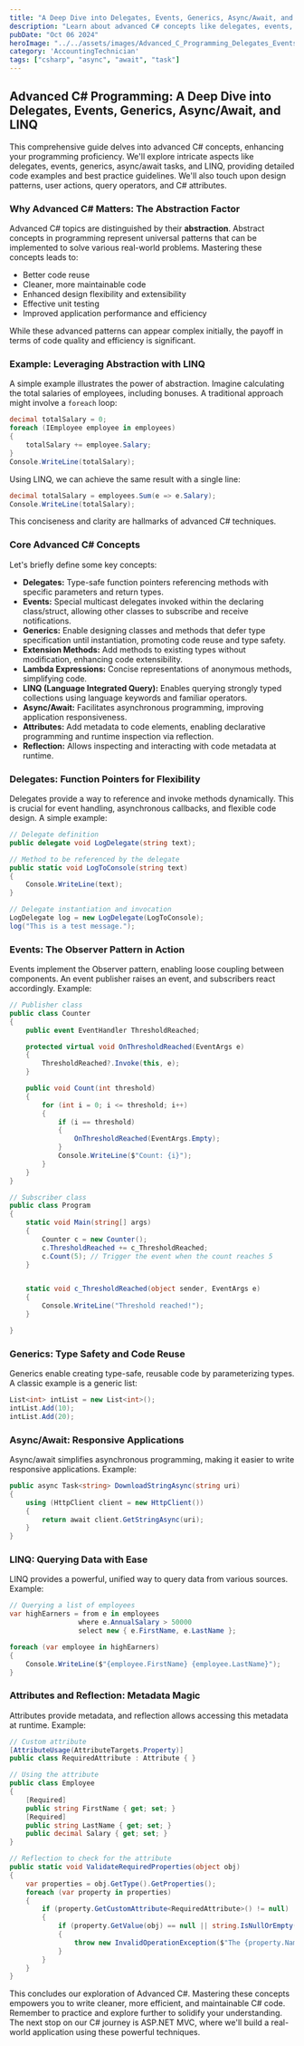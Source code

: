 ```yaml
---
title: "A Deep Dive into Delegates, Events, Generics, Async/Await, and LINQ"
description: "Learn about advanced C# concepts like delegates, events, generics, async/await tasks, and LINQ."
pubDate: "Oct 06 2024"
heroImage: "../../assets/images/Advanced_C_Programming_Delegates_Events_Generics_Async_Await_and_LINQ.jpg"
category: 'AccountingTechnician'
tags: ["csharp", "async", "await", "task"]
---
```


## Advanced C# Programming: A Deep Dive into Delegates, Events, Generics, Async/Await, and LINQ

This comprehensive guide delves into advanced C# concepts, enhancing your programming proficiency. We'll explore intricate aspects like delegates, events, generics, async/await tasks, and LINQ, providing detailed code examples and best practice guidelines.  We'll also touch upon design patterns, user actions, query operators, and C# attributes.

### Why Advanced C# Matters: The Abstraction Factor

Advanced C# topics are distinguished by their **abstraction**.  Abstract concepts in programming represent universal patterns that can be implemented to solve various real-world problems. Mastering these concepts leads to:

* Better code reuse
* Cleaner, more maintainable code
* Enhanced design flexibility and extensibility
* Effective unit testing
* Improved application performance and efficiency

While these advanced patterns can appear complex initially, the payoff in terms of code quality and efficiency is significant.

### Example: Leveraging Abstraction with LINQ

A simple example illustrates the power of abstraction. Imagine calculating the total salaries of employees, including bonuses. A traditional approach might involve a `foreach` loop:

```csharp
decimal totalSalary = 0;
foreach (IEmployee employee in employees)
{
    totalSalary += employee.Salary; 
}
Console.WriteLine(totalSalary);
```

Using LINQ, we can achieve the same result with a single line:

```csharp
decimal totalSalary = employees.Sum(e => e.Salary);
Console.WriteLine(totalSalary);
```

This conciseness and clarity are hallmarks of advanced C# techniques.

### Core Advanced C# Concepts

Let's briefly define some key concepts:

* **Delegates:** Type-safe function pointers referencing methods with specific parameters and return types.
* **Events:** Special multicast delegates invoked within the declaring class/struct, allowing other classes to subscribe and receive notifications.
* **Generics:** Enable designing classes and methods that defer type specification until instantiation, promoting code reuse and type safety.
* **Extension Methods:** Add methods to existing types without modification, enhancing code extensibility.
* **Lambda Expressions:** Concise representations of anonymous methods, simplifying code.
* **LINQ (Language Integrated Query):**  Enables querying strongly typed collections using language keywords and familiar operators.
* **Async/Await:** Facilitates asynchronous programming, improving application responsiveness.
* **Attributes:** Add metadata to code elements, enabling declarative programming and runtime inspection via reflection.
* **Reflection:**  Allows inspecting and interacting with code metadata at runtime.

### Delegates: Function Pointers for Flexibility

Delegates provide a way to reference and invoke methods dynamically. This is crucial for event handling, asynchronous callbacks, and flexible code design.  A simple example:

```csharp
// Delegate definition
public delegate void LogDelegate(string text);

// Method to be referenced by the delegate
public static void LogToConsole(string text)
{
    Console.WriteLine(text);
}

// Delegate instantiation and invocation
LogDelegate log = new LogDelegate(LogToConsole);
log("This is a test message.");
```

### Events: The Observer Pattern in Action

Events implement the Observer pattern, enabling loose coupling between components.  An event publisher raises an event, and subscribers react accordingly. Example:

```csharp
// Publisher class
public class Counter
{
    public event EventHandler ThresholdReached;

    protected virtual void OnThresholdReached(EventArgs e)
    {
        ThresholdReached?.Invoke(this, e);
    }

    public void Count(int threshold)
    {
        for (int i = 0; i <= threshold; i++)
        {
            if (i == threshold)
            {
                OnThresholdReached(EventArgs.Empty);
            }
            Console.WriteLine($"Count: {i}");
        }
    }
}

// Subscriber class
public class Program
{
    static void Main(string[] args)
    {
        Counter c = new Counter();
        c.ThresholdReached += c_ThresholdReached;
        c.Count(5); // Trigger the event when the count reaches 5
    }


    static void c_ThresholdReached(object sender, EventArgs e)
    {
        Console.WriteLine("Threshold reached!");
    }

}
```

### Generics: Type Safety and Code Reuse

Generics enable creating type-safe, reusable code by parameterizing types.  A classic example is a generic list:

```csharp
List<int> intList = new List<int>();
intList.Add(10);
intList.Add(20);
```


### Async/Await: Responsive Applications

Async/await simplifies asynchronous programming, making it easier to write responsive applications.  Example:

```csharp
public async Task<string> DownloadStringAsync(string uri)
{
    using (HttpClient client = new HttpClient())
    {
        return await client.GetStringAsync(uri);
    }
}
```

### LINQ: Querying Data with Ease

LINQ provides a powerful, unified way to query data from various sources.  Example:

```csharp
// Querying a list of employees
var highEarners = from e in employees
                 where e.AnnualSalary > 50000
                 select new { e.FirstName, e.LastName };

foreach (var employee in highEarners)
{
    Console.WriteLine($"{employee.FirstName} {employee.LastName}");
}
```

### Attributes and Reflection: Metadata Magic

Attributes provide metadata, and reflection allows accessing this metadata at runtime.  Example:

```csharp
// Custom attribute
[AttributeUsage(AttributeTargets.Property)]
public class RequiredAttribute : Attribute { }

// Using the attribute
public class Employee
{
    [Required]
    public string FirstName { get; set; }
    [Required]
    public string LastName { get; set; }
    public decimal Salary { get; set; }
}

// Reflection to check for the attribute
public static void ValidateRequiredProperties(object obj)
{
    var properties = obj.GetType().GetProperties();
    foreach (var property in properties)
    {
        if (property.GetCustomAttribute<RequiredAttribute>() != null)
        {
            if (property.GetValue(obj) == null || string.IsNullOrEmpty(property.GetValue(obj).ToString()))
            {
                throw new InvalidOperationException($"The {property.Name} property is required.");
            }
        }
    }
}
```


This concludes our exploration of Advanced C#. Mastering these concepts empowers you to write cleaner, more efficient, and maintainable C# code. Remember to practice and explore further to solidify your understanding.  The next stop on our C# journey is ASP.NET MVC, where we'll build a real-world application using these powerful techniques.
